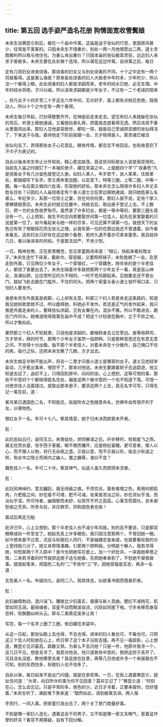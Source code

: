 ```yaml
---
---
---
```

title: 第五回 选手姿严造名花册 狗情面宽收雪鬓娘
---



未央生自赛昆仑别后，搬在一个庙中作寓。这庙是送子张仙的行宫，里面房间甚少，往常是不寓客的。只因未央生不惜重价，别处一两一月他情愿出二两，道士贪图微利所以租与他住也。为甚么肯出重价？只因本庙的张仙极其灵验，远近妇人来求子者极多。未央生要在此处做个选场，所以谋在这边作寓。自进寓之后，每日

定有几班妇女进来烧香。那烧香的妇女又与别处烧香的不同。十个之中定有一两个将就看得。这是甚么缘故？原来各处烧香的妇人大抵老中年的多，少年的少，所以没一个看得上眼。此处烧香的妇人都是求嗣而来，老年的经水已绝，必无生理。中年的经水将绝，子兴以阑。所以进来求嗣都是少年女子，不过有一二个老成的陪来

。但凡女子十四岁至二十岁这五六年中间，无论好歹，面上都有点桃花色艳，隐隐动人。所以十个之中定有一两个看得。

未央生每日早起，打扮得整整齐齐，在神座前走来走去。望见有妇人来就躲在张仙的背后，听道士替她通诚，又看她拈香礼拜，把面庞态度看得无遗。然后攻其不备从里面闯出来。那妇人见他姿容绝世，都吃一惊，疑是自己至诚把泥塑的张仙拜活了，下来送子与我。直待他走下阶前摇摆一会，方才晓得是人。那灵魂已被活

张仙勾去了。弄得那些女子心花意乱，眼角传情，都恋恋不肯回去。也有故意扔下汗巾子为表记的。

自此以後未央生举止分外轻佻，精心愈加放荡，竟说世间标致女人该是我受用的。自起先入庙之时就钉下一本袖珍册子，藏在夹袋之中，上面题四个字“广收春色”凡是烧香女子有几分姿色就登记入册。如妇人某人，年岁若干，良人某某，住居某处，都细细写下名字。旁又用朱笔加圈，以定高下。特等三圈，上等二圈，中等一圈。每一名后面又做四六批语，形容她的好处。那未央生怎么晓得许多妇人并丈夫姓名住处？只因妇人入庙烧香定有个香火道士立在旁边替她通诚，就问她姓甚么名甚么，年纪多少，系那一位信士之妻，住在何坊何里。那妇人就不说，定有个家人使婢替她答应。未央生此时就记在腹中，待她去后，取出册子登记上去。不上数日，把一方的女色收罗殆尽。虽然录了许多妇女，都是一等中等的，要那三圈头竟没有一个。心上想到，我生平的志向原要娶世间第一位佳人，起先在家里娶着的只说是第一位了。如今看起来与她一样的尽多，可见还算不得第一位。我想天下的女色岂有有了榜眼探花而无状元之理，必竟有第一位的在那边我还不曾遇着。如今看来看去，这些妇女只好存在这边做个备卷，若终久遇不着亦可拿来塞责。我且姑待几日，看以後进来的何如。于是取法加严，不肯少恕。

一日，精神怠倦，正在房里睡觉，忽见家童跑进来道：“相公，快起来看标致女子。”未央生连忙下床来，戴新巾，穿丽服，又要照照镜子，未免耽搁了一会。及至走到外面，只见两位少年女子，一个穿银红，一个穿藕色，陪伴来的是个半老佳人，都烧了香要出去了。未央生隔着许多路把那两个少年女子一看，真是巫山神女，洛浦仙颐，比往常所见的大不相同，一时不觉风颠起来。见她要走还不曾出门，就如飞赴去跪在门槛外，不住的叩头。把两个家童与香火道士皆吓得口呆，只怕妇人要发作。

谁想未央生外面虽是疯颠，心上却有主意。料那三个妇人若是肯走这条路的，知道我见她标致爱她不过，所以跪拜她，料她必不发作。若还是正气的发作起来，我只推是外面走来的人，要拜张仙求嗣，见有女眷在内，混杂不雅，所以不敢进去，跪在门外叩头。她难道晓得我寓在庙中不成？把这个计较放在胸中，立于不败之地，所以才敢如此。

果然那三个妇人不知就里，只说他是求嗣的，都缩转身去立在旁边。直等他拜完，方才举步。拜的时节，那两个少年女子虽然一般顾眄，只是那种意思还在有意无意之间，不觉得十分出像。独不那个半老佳人，对着未央生十分做作，自己掩口不住的笑。临行之际，还把未央生瞧了几眼，方才出去。

未央生痴足半晌不能出声，将去一二里才问香火道士是哪家的女子。道士见他轻举妄动，几乎惹出事来，埋怨不了，那肯对他说。未央生要跟着轿子去追踪迹，他又知道去远了，追赶不上，只得回到房中，闷闷的坐。心上想到，这等可恨的事，那些不中意的个个都晓得姓名住处，偏是这两个极中意的一个也不知道下落。可惜一对绝世佳人当面错过。就取出那本册子，要添这两个上去，竟无名字可写，只得先记一笔在前，道：

某月某日遇国色二名，不知姓氏，姑就所衣之色随意命名，仿佛年齿性情开列于左，以便物色。

银红女子一名。年可十七八。察其情意，她于归未决而欲窦未开者。

批：

此妇态如云行，姿同玉立。朱唇绽处，娇同解语之花。纤步移时，轻若能飞之燕。眉无忧而长蹙，信乎西子善颦。眼不倦而慵开，应是杨妃喜睡。更可爱者，赠人以心，而不赠人以物，将行无杂佩之遗。示我以意，而不示我以形，临去少秋波之转，殆女中之隐士而阃内之幽人。置之巍等，谁曰不宜？

藕色佳人一名。年可二十许。察其神气，似适人虽久而原阴未流者。

批：

此妇风神绰约，意志翩跹。眉无待画之痕。不烦京兆，面有难增之色。焉用何郎肌肉，介肥瘦之间，妙在瘦不可增，肥不可减。妆束居浓淡之际，妙在浓似乎浅，而淡似乎深。所可怜者，幽情郁而未舒，似常开不开之菡萏。心事含而莫吐，怠未谢愁谢之芳菲。所贵与前，并压群芳，同称国色者也俟！

面试后再定元魁

批评已毕，心上又想到，那个半老佳人也不减少年风致。别的且不要说，只是那双眼睛或如一件至宝了。她起先丢上许多眼色，我只因注意那两个，不曾回她一眼。如今想来甚不过意，况且与标致妇人同行，不是妯娌定是亲戚，也就要看标致的分上宽待她几分了。她又肯帮情凑趣，引那两个顾眄我，分明是个解人。我若寻得她，何愁那两个不入鹄中？我今也把她写在册上，加一个好批评。一来报她牵卷之情，二来若寻着的时节就把这册子送与她看，先把她奉承到了，不愁她不替我做事。就提起笔来，把国色二名的“二”字改作“三”字。因她穿服是玄衣，再添一名道：

玄色美人一名。年疑四九，姿同二八。观其体态，似欲事书疏而情甚炽者。

批：

此妇幽情勃动，逸兴湍飞。腰肢比少妇虽实，眉黛与新人竞曲。腮红不减桃花，肌莹如同玉润。最销魂者，双星不动而眼波自流，闪烁如同崖下电。寸步未移而身容忽转，轻飘酷似岭头云。即与二美鼎足奚多让焉！

写完，每一个名字上圈了三圈，依旧藏在夹袋中。

从这一日起，那张仙殿上去也得，不去也得。进来的妇人看也可，不看也可。只把这三个佳人时刻放在心上，终日带了这个本子沿街去撞。再不见一毫踪影，心上想道，赛昆仑见识最高，路数又熟，为甚么不去问他？只是一件，他原许我寻一个，这几日不见，想是去寻了。我若对他说，他只道我有中意的，倒把这担子丢开了。况且没名没姓，教他哪里去查？我且放在肚里，再等几日他或许寻一个来报我也不可知，别的东西怕多，标致妇人也不怕多了。

自此以後，每日起来不是出门问撞，就是在家死等。一日，在街上遇着赛昆仑，就扯住问道：“大哥，向日所许的事为何不见回音？莫非忘记了？”赛昆仑道：“时刻在心，怎么会忘记。只是平常的多，绝色的少。近日才寻着，正要来报你，恰好撞着。”未央生听了，满脸堆下笑来道：“既然如此，请到敝寓去讲。两人偕

手而行，一同入寓。把家童打发出去了，两个关了房门商量好事。

不知是哪一家妇人造化，遇着这会干的男子，又不知是哪一家丈夫晦气，惹着这作孽的奸夫？看官不用猜疑，自有下回分解。